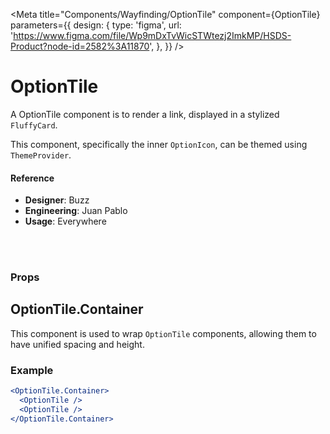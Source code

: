 
<Meta
  title="Components/Wayfinding/OptionTile"
  component={OptionTile}
  parameters={{
    design: {
      type: 'figma',
      url:
        'https://www.figma.com/file/Wp9mDxTvWicSTWtezj2ImkMP/HSDS-Product?node-id=2582%3A11870',
    },
  }}
/>

# OptionTile

A OptionTile component is to render a link, displayed in a stylized `FluffyCard`.

This component, specifically the inner `OptionIcon`, can be themed using `ThemeProvider`.

<Preview>
  <Story name="default">
    <OptionTile
      href="#"
      icon="chat"
      title="Talk to us"
      subtitle="Talk with a friendly member of our support team"
    />
  </Story>
</Preview>

#### Reference

- **Designer**: Buzz
- **Engineering**: Juan Pablo
- **Usage**: Everywhere

<br />
<br />

### Props

<Props of={OptionTile} />

## OptionTile.Container

This component is used to wrap `OptionTile` components, allowing them to have unified spacing and height.

### Example

```jsx
<OptionTile.Container>
  <OptionTile />
  <OptionTile />
</OptionTile.Container>
```
